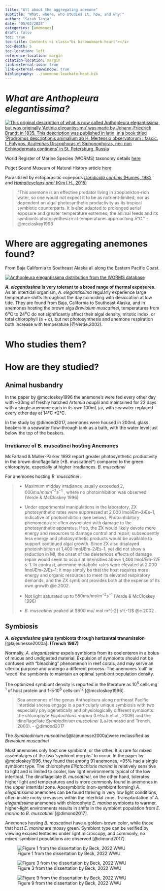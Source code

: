 ```yaml
---
title: "All about the aggregating anemone"
subtitle: "What, where, who studies it, how, and why!"
author: "Sarah Tanja"
date: '05/02/2024'
categories: [anemones]
draft: false
toc: true
toc-title: Contents <i class="bi bi-bookmark-heart"></i>
toc-depth: 5
toc-location: left
reference-location: margin
citation-location: margin
link-external-icon: true
link-external-newwindow: true
bibliography: ../anemone-leachate-heat.bib
---
```


# *What are Anthopleura elegantissima?*

[![This original description of what is now called Anthopleura elegantissima, but was originally 'Actinia elegantissima' was made by Johann-Friedrich Brandt in 1835. This description was published in latin, in a book titled 'Prodromus descriptionis animalium ab H. Mertensio observatorum : fascic. I. Polypos, Acalephas Discophoras et Siphonophoras, nec non Echinodermata continens' in St. Petersburg, Russia](brandt1835.png)](https://www.biodiversitylibrary.org/page/10765502)

World Register of Marine Species (WORMS) taxonomy details [here](https://www.marinespecies.org/aphia.php?p=taxdetails&id=283347)

Puget Sound Museum of Natural History article [here](https://www.pugetsound.edu/puget-sound-museum-natural-history/exhibits/marine-panel/aggregating-anemone)

Parasitized by ectoparasitic copepods [*Doridicola confinis* (Humes, 1982](https://www.marinespecies.org/aphia.php?p=taxdetails&id=358339#attributes) and [*Hamaticyclops ahni* (Kim I.H., 2015)](https://www.marinespecies.org/aphia.php?p=taxdetails&id=868985#attributes)

> "This anemone is an effective predator living in zooplankton-rich water, so one would not expect it to be as nutrient-limited, nor as dependent on algal photosynthetic productivity as its tropical symbiotic counterparts. It is also adapted to prolonged aerial exposure and greater temperature extremes; the animal feeds and its symbionts photosynthesize at temperatures approaching 5°C." - @mccloskey1996

# Where are aggregating anemones found?

From Baja California to Southeast Alaska all along the Eastern Pacific Coast.

[![Anthopleura elegantissima distribution from the WORMS database](WORMS_distribution.png)](https://www.marinespecies.org/aphia.php?p=taxdetails&id=283347#distributions)

***A. elegantissima*** **is very tolerant to a broad range of thermal exposures.** As an intertidal organism, *A. elegantissima* regularly experience large temperature shifts throughout the day coinciding with desiccation at low tide. They are found from Baja, California to Southeast Alaska, and in anemones hosting the brown alga *Breviolum muscatinei*, temperatures from 6^o^C to 24^o^C do not significantly affect their algal density, mitotic index, or total chlorophyll (a + c), but net photosynthesis and anemone respiration both increase with temperature [@Verde.2002].

# Who studies them?

# How are they studied?

## Animal husbandry

In the paper by @mccloskey1996 the anemone's were fed every other day with \~30mg of freshly hatched *Artemia nauplii* and maintained for 22 days with a single anemone each in its own 100mL jar, with seawater replaced every other day at 14°C ±2°C.

In the study by @dimond2017, anemones were housed in 200mL glass beakers in a seawater flow-through tank as a bath, with the water level just below the top of the beakers.

### Irradiance of B. muscatinei hosting Anemones

McFarland & Muller-Parker 1993 report greater photosynthetic productivity in the brown dinoflagellate (\*B. muscatinei\*) compared to the green chlorophyte, especially at higher irradiances. *B. muscatinei*

For anemones hosting *B. muscatinei* :

> -   Maximum midday irradiance usually exceeded $2,000 mu/ mol m^{-2} s^{-1}$ , where no photoinhibition was observed (Verde & McCloskey 1996)
>
> -   Under experimental manipulations in the laboratory, ZX photosynthetic rates were suppressed at 2,000 lmolÆm--2Æs--1, indicative of photoinhibition (see below). Photoinhibitory phenomena are often associated with damage to the photosynthetic apparatus. If so, the ZX would likely devote more energy and resources to damage control and repair; subsequently less energy and photosynthetic products would be available to support continued algal growth. Since ZX also displayed photoinhibition at 1,400 lmolÆm--2Æs--1, yet did not show a reduction in MI, the onset of the deleterious effects of damage repair would seem to occur at intensities above 1,400 lmolÆm--2Æ s--1. In contrast, anemone metabolic rates were elevated at 2,000 lmolÆm--2Æs--1; it may simply be that the host requires more energy and organic resources to meet its elevated respiratory demands, and the ZX symbiont provides both at the expense of its own growth @e.2002.
>
> -   Not light saturated up to $550 mu/ mol m^{-2} s^{-1}$ (Verde & McCloskey 1996)
>
> -   *B. muscatinei* peaked at \$800 mu/ mol m\^{-2} s\^{-1}\$ @e.2002 .

## Symbiosis

***A. elegantissima*** **gains symbionts through horizontal transmission** [@lajeunesse2000a]**. (Trench 1987)**

Normally, *A. elegantissima* expels symbionts from its coelenteron in a bolus of mucus and undigested material. Expulsion of symbionts should not be confused with "bleaching" phenomenon in reef corals, and may serve an ulterior purpose and undergo a different process. The anemones 'cull' or 'weed' the symbionts to maintain an optimal symbiont population density.

The optimized symbiont density is reported in the literature as 10^6^ cells·mg^-1^ of host protein and 1-5·10^6^ cells·cm^-2^ [@mccloskey1996].

> Sea anemones of the genus Anthopleura along northeast Pacific intertidal shores engage in a particularly unique symbiosis with two especially phylogenetically and physiologically different symbionts: the chlorophyte *Elliptochloris marina* (Letsch et al., 2009) and the dinoflagellate *Symbiodinium muscatinei* (LaJeunesse and Trench, 2000). - @dimond2017

The *Symbiodinium muscatinei*[@lajeunesse2000a]were reclassified as *Breviolum muscatinei*

Most anemones only host one symbiont, or the other. It is rare for mixed assemblages of the two 'symbiont morphs' to occur. In the paper by @mccloskey1996, they found that among 91 anemones, \>95% had a single symbiont type. The chlorophyte *Elliptochloris marina* is relatively sensitive to light and is limited to cooler, low light environments typical of the low intertidal. The dinoflagellate *B. muscatinei*, on the other hand, tolerates higher light and temperatures and is more commonly found in anemones in the upper intertidal zone. Aposymbiotic (non-symbiont forming) *A. elegantissima* anemones can be found thriving in very low light conditions, often inside rocky crevasses within the intertidal zone. Transplantation of *A. elegantissima* anemones with chlorophyte *E. marina* symbionts to warmer, higher-light environments results in shifts in the symbiont population from *E. marina* to *B. muscatinei* [@dimond2017].

Anemones hosting *B. muscatinei* have a golden-brown color, while those that host *E. marina* are mossy green. Symbiont type can be verified by viewing excised tentacles under light microscopy, and commonly, no mixed-symbiont populations are observed [@dimond2017].

![Figure 1 from the dissertation by Beck, 2022 WWU](beck-fig1.png)

![Figure 3 from the dissertation by Beck, 2022 WWU](beck-fig3.png)

![Figure 9 from the dissertation by Beck, 2022 WWU](beck-fig9.png)
